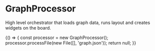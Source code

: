 
<Meta
  title='Core/GraphProcessor'
  of={GraphProcessor}
/>

# GraphProcessor

High level orchestrator that loads graph data, runs layout and creates widgets
on the board.

<Canvas>
  <Story name='usage'>
    {() => {
      const processor = new GraphProcessor();
      processor.processFile(new File([], 'graph.json'));
      return null;
    }}
  </Story>
</Canvas>
